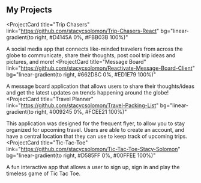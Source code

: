 ## My Projects

<ProjectCard
  title="Trip Chasers"
  link="https://github.com/stacycsolomon/Trip-Chasers-React"
  bg="linear-gradient(to right, #D4145A 0%, #FBB03B 100%)"
>
  A social media app that connects like-minded travelers from across the globe to communicate, share their thoughts, post cool trip ideas and pictures, and more!
</ProjectCard>
<ProjectCard
  title="Message Board"
  link="https://github.com/stacycsolomon/Reactivate-Message-Board-Client"
  bg="linear-gradient(to right, #662D8C 0%, #ED1E79 100%)"
>
  A message board application that allows users to share their thoughts/ideas and get the latest updates on trends happening around the globe!
</ProjectCard>
<ProjectCard
  title="Travel Planner"
  link="https://github.com/stacycsolomon/Travel-Packing-List"
  bg="linear-gradient(to right, #009245 0%, #FCEE21 100%)"
>
  This application was designed for the frequent flyer, to allow you to stay organized for upcoming travel. Users are able to create an account, and have a central location that they can use to keep track of upcoming trips.
</ProjectCard>
<ProjectCard
  title="Tic-Tac-Toe"
  link="https://github.com/stacycsolomon/Tic-Tac-Toe-Stacy-Solomon"
  bg="linear-gradient(to right, #D585FF 0%, #00FFEE 100%)"
>
  A fun interactive app that allows a user to sign up, sign in and play the timeless game of Tic Tac Toe.
</ProjectCard>
